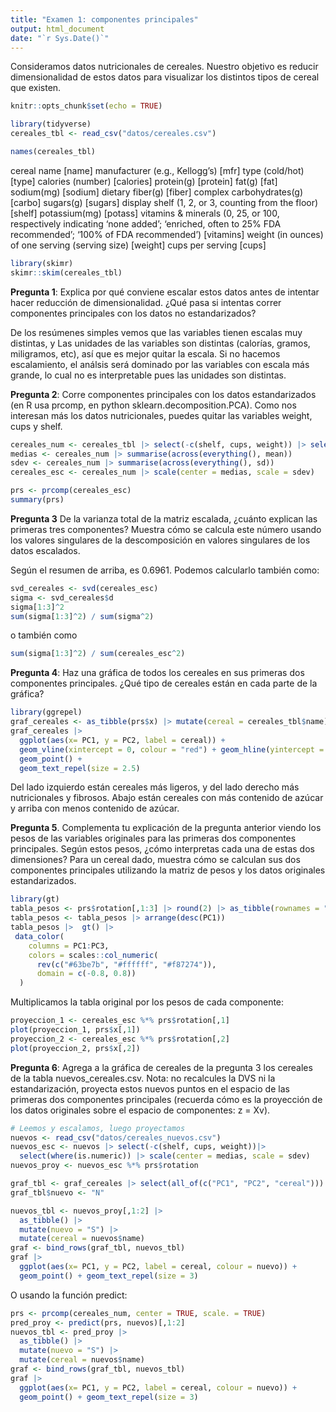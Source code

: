 ```yaml
---
title: "Examen 1: componentes principales"
output: html_document
date: "`r Sys.Date()`"
---
```


Consideramos  datos nutricionales de cereales. Nuestro objetivo es reducir dimensionalidad
de estos datos para visualizar los distintos tipos de cereal que existen.

```r
knitr::opts_chunk$set(echo = TRUE)
```

```r
library(tidyverse)
cereales_tbl <- read_csv("datos/cereales.csv")
```

```r
names(cereales_tbl)
```
cereal name [name]
manufacturer (e.g., Kellogg's) [mfr]
type (cold/hot) [type] 
calories (number) [calories]
protein(g) [protein]
fat(g) [fat]
sodium(mg) [sodium]
dietary fiber(g) [fiber]
complex carbohydrates(g) [carbo]
sugars(g) [sugars]
display shelf (1, 2, or 3, counting from the floor) [shelf]
potassium(mg) [potass] 
vitamins & minerals (0, 25, or 100, respectively indicating 'none added'; 'enriched, often to 25% FDA recommended'; '100% of  FDA recommended') [vitamins]
weight (in ounces) of one serving (serving size) [weight]
cups per serving [cups]


```r
library(skimr)
skimr::skim(cereales_tbl)
```


**Pregunta 1**: Explica por qué conviene escalar estos datos antes de intentar hacer
reducción de dimensionalidad. ¿Qué pasa si intentas correr componentes principales
con los datos no estandarizados?

De los resúmenes simples vemos que las variables tienen escalas muy distintas, y
Las unidades de las variables son distintas (calorías, gramos, miligramos, etc), así
que es mejor quitar la escala.  Si no hacemos escalamiento, el análsis será dominado
por las variables con escala más grande, lo cual no es interpretable pues las unidades
son distintas.


**Pregunta 2**: Corre componentes principales con los datos estandarizados (en R usa prcomp,
en python sklearn.decomposition.PCA). Como nos interesan más los datos nutricionales,
puedes quitar las variables weight, cups y shelf.

```r
cereales_num <- cereales_tbl |> select(-c(shelf, cups, weight)) |> select(where(is.numeric))
medias <- cereales_num |> summarise(across(everything(), mean))
sdev <- cereales_num |> summarise(across(everything(), sd))
cereales_esc <- cereales_num |> scale(center = medias, scale = sdev)
```

```r
prs <- prcomp(cereales_esc)
summary(prs)
```


**Pregunta 3** De la varianza total de la matriz escalada, 
¿cuánto explican las primeras tres componentes? Muestra cómo se calcula este número usando
los valores singulares de la descomposición en valores singulares de los datos escalados.

Según el resumen de arriba, es 0.6961. Podemos calcularlo también como:

```r
svd_cereales <- svd(cereales_esc)
sigma <- svd_cereales$d
sigma[1:3]^2
sum(sigma[1:3]^2) / sum(sigma^2)
```
o también como

```r
sum(sigma[1:3]^2) / sum(cereales_esc^2)

```



**Pregunta 4**: Haz una gráfica de todos los cereales
en sus primeras dos componentes principales. ¿Qué tipo de cereales están en cada parte de la gráfica?

```r
library(ggrepel)
graf_cereales <- as_tibble(prs$x) |> mutate(cereal = cereales_tbl$name) 
graf_cereales |> 
  ggplot(aes(x= PC1, y = PC2, label = cereal)) + 
  geom_vline(xintercept = 0, colour = "red") + geom_hline(yintercept = 0, colour = "red") +
  geom_point() +
  geom_text_repel(size = 2.5)
```

Del lado izquierdo están cereales más ligeros, y del lado derecho más nutricionales y fibrosos.
Abajo están cereales con más contenido de azúcar y arriba con menos contenido de azúcar.



**Pregunta 5**. Complementa tu explicación de la pregunta anterior viendo los pesos de las
variables originales para las primeras dos componentes principales. Según estos pesos,
¿cómo interpretas cada una de estas dos dimensiones? Para un cereal dado, muestra cómo
se calculan sus dos componentes principales utilizando la matriz de pesos y los datos
originales estandarizados.

```r
library(gt)
tabla_pesos <- prs$rotation[,1:3] |> round(2) |> as_tibble(rownames = "variable") 
tabla_pesos <- tabla_pesos |> arrange(desc(PC1)) 
tabla_pesos |>  gt() |> 
 data_color(
    columns = PC1:PC3,
    colors = scales::col_numeric(
      rev(c("#63be7b", "#ffffff", "#f87274")),
      domain = c(-0.8, 0.8))
  )
```

Multiplicamos la tabla original por los pesos de cada componente:

```r
proyeccion_1 <- cereales_esc %*% prs$rotation[,1]
plot(proyeccion_1, prs$x[,1])
proyeccion_2 <- cereales_esc %*% prs$rotation[,2]
plot(proyeccion_2, prs$x[,2])
```



**Pregunta 6**: Agrega a la gráfica de cereales de la pregunta 3 los cereales de la tabla 
nuevos_cereales.csv. Nota: no recalcules la DVS ni la estandarización, proyecta estos nuevos puntos en el espacio de las primeras dos componentes principales (recuerda cómo es la proyección de los datos originales sobre el espacio de componentes: z = Xv).

```r
# Leemos y escalamos, luego proyectamos
nuevos <- read_csv("datos/cereales_nuevos.csv")
nuevos_esc <- nuevos |> select(-c(shelf, cups, weight))|> 
  select(where(is.numeric)) |> scale(center = medias, scale = sdev)
nuevos_proy <- nuevos_esc %*% prs$rotation
```


```r
graf_tbl <- graf_cereales |> select(all_of(c("PC1", "PC2", "cereal")))
graf_tbl$nuevo <- "N"

nuevos_tbl <- nuevos_proy[,1:2] |> 
  as_tibble() |> 
  mutate(nuevo = "S") |> 
  mutate(cereal = nuevos$name)
graf <- bind_rows(graf_tbl, nuevos_tbl)
graf |>  
  ggplot(aes(x= PC1, y = PC2, label = cereal, colour = nuevo)) + 
  geom_point() + geom_text_repel(size = 3)
```

O usando la función predict:

```r
prs <- prcomp(cereales_num, center = TRUE, scale. = TRUE)
pred_proy <- predict(prs, nuevos)[,1:2]
nuevos_tbl <- pred_proy |> 
  as_tibble() |> 
  mutate(nuevo = "S") |> 
  mutate(cereal = nuevos$name)
graf <- bind_rows(graf_tbl, nuevos_tbl)
graf |>  
  ggplot(aes(x= PC1, y = PC2, label = cereal, colour = nuevo)) + 
  geom_point() + geom_text_repel(size = 3)
```


